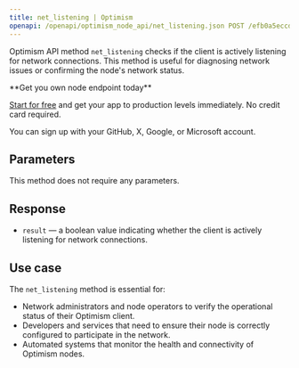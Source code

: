 ---
title: net_listening | Optimism
openapi: /openapi/optimism_node_api/net_listening.json POST /efb0a5eccd2caa5135eb54eba6f7f300
---

Optimism API method `net_listening` checks if the client is actively listening for network connections. This method is useful for diagnosing network issues or confirming the node's network status.

<Check>
**Get you own node endpoint today**

[Start for free](https://console.chainstack.com/) and get your app to production levels immediately. No credit card required.

You can sign up with your GitHub, X, Google, or Microsoft account.
</Check>


## Parameters

This method does not require any parameters.

## Response

* `result` — a boolean value indicating whether the client is actively listening for network connections.

## Use case

The `net_listening` method is essential for:

* Network administrators and node operators to verify the operational status of their Optimism client.
* Developers and services that need to ensure their node is correctly configured to participate in the network.
* Automated systems that monitor the health and connectivity of Optimism nodes.
